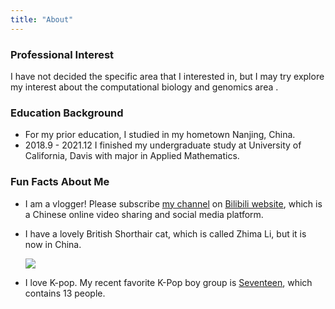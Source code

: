```yaml
---
title: "About"
---
```


### Professional Interest

I have not decided the specific area that I interested in, but I may try explore my interest about the computational biology and genomics area .

### Education Background

-   For my prior education, I studied in my hometown Nanjing, China.
-   2018.9 - 2021.12 I finished my undergraduate study at University of California, Davis with major in Applied Mathematics.

### Fun Facts About Me

-   I am a vlogger! Please subscribe [my channel](https://space.bilibili.com/20943385?spm_id_from=333.337.0.0) on [Bilibili website](https://www.bilibili.com/), which is a Chinese online video sharing and social media platform.

-   I have a lovely British Shorthair cat, which is called Zhima Li, but it is now in China.

    ![](zhima.jpg)

-   I love K-pop. My recent favorite K-Pop boy group is [Seventeen](https://open.spotify.com/artist/7nqOGRxlXj7N2JYbgNEjYH), which contains 13 people.
